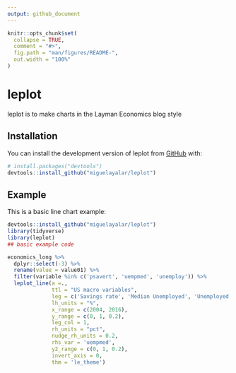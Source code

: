 ```yaml
---
output: github_document
---
```


<!-- README.md is generated from README.Rmd. Please edit that file -->

```r
knitr::opts_chunk$set(
  collapse = TRUE,
  comment = "#>",
  fig.path = "man/figures/README-",
  out.width = "100%"
)
```

# leplot

<!-- badges: start -->
<!-- badges: end -->

leplot is to make charts in the Layman Economics blog style

## Installation

You can install the development version of leplot from [GitHub](https://github.com/) with:

``` r
# install.packages("devtools")
devtools::install_github("miguelayalar/leplot")
```

## Example

This is a basic line chart example:

```r
devtools::install_github("miguelayalar/leplot")
library(tidyverse)
library(leplot)
## basic example code

economics_long %>% 
  dplyr::select(-3) %>%
  rename(value = value01) %>%
  filter(variable %in% c('psavert', 'uempmed', 'unemploy')) %>% 
  leplot_line(a =., 
              ttl = "US macro variables",
              leg = c('Savings rate', 'Median Unemployed', 'Unemployed'),
              lh_units = "%", 
              x_range = c(2004, 2016), 
              y_range = c(0, 1, 0.2),
              leg_col = 1,
              rh_units = "pct",
              nudge_rh_units = 0.2,
              rhs_var = 'uempmed',
              y2_range = c(0, 1, 0.2),
              invert_axis = 0,
              thm = 'le_theme')

```

